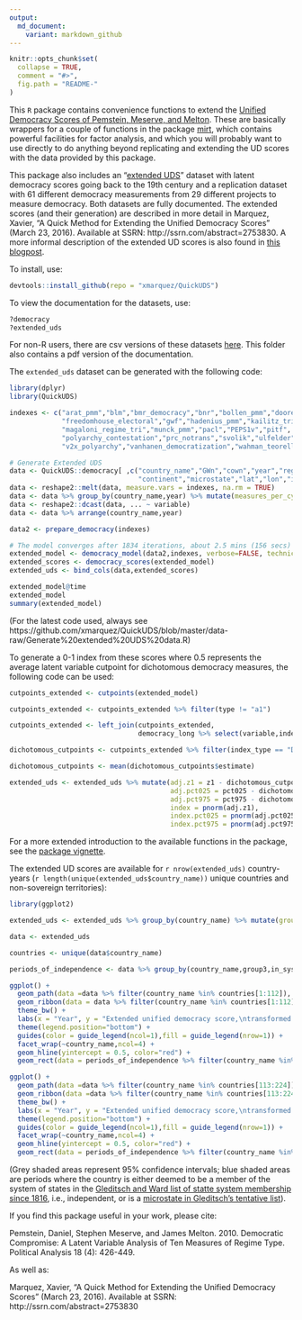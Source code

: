 ```yaml
---
output:
  md_document:
    variant: markdown_github
---
```


<!-- README.md is generated from README.Rmd. Please edit that file -->

```r
knitr::opts_chunk$set(
  collapse = TRUE,
  comment = "#>",
  fig.path = "README-"
)
```

This ```R``` package contains convenience functions to extend the [Unified Democracy Scores of Pemstein, Meserve, and Melton](http://www.unified-democracy-scores.org/). These are basically wrappers for a couple of functions in the package [mirt](https://cran.r-project.org/web/packages/mirt/mirt.pdf), which contains powerful facilities for factor analysis, and which you will probably want to use directly to do anything beyond replicating and extending the UD scores with the data provided by this package. 

This package also includes an "[extended UDS](https://github.com/xmarquez/QuickUDS/blob/master/csvs-and-pdfs/extended_uds.csv?raw=true)" dataset with latent democracy scores going back to the 19th century and a replication dataset with 61 different democracy measurements from 29 different projects to measure democracy. Both datasets are fully documented. The extended scores (and their generation) are described in more detail in Marquez, Xavier, "A Quick Method for Extending the Unified Democracy Scores" (March 23, 2016). Available at SSRN: http://ssrn.com/abstract=2753830. A more informal description of the extended UD scores is also found in [this blogpost](http://abandonedfootnotes.blogspot.co.nz/2016/03/artisanal-democracy-data-quick-and-easy.html).

To install, use:

```r
devtools::install_github(repo = "xmarquez/QuickUDS")

```

To view the documentation for the datasets, use:

```r
?democracy
?extended_uds
```

For non-R users, there are csv versions of these datasets [here](https://github.com/xmarquez/QuickUDS/tree/master/csvs-and-pdfs). This folder also contains a pdf version of the documentation.

The ```extended_uds``` dataset can be generated with the following code:

```r
library(dplyr)
library(QuickUDS)

indexes <- c("arat_pmm","blm","bmr_democracy","bnr","bollen_pmm","doorenspleet","eiu","freedomhouse",
             "freedomhouse_electoral","gwf","hadenius_pmm","kailitz_tri","lied","mainwaring",
             "magaloni_regime_tri","munck_pmm","pacl","PEPS1v","pitf", "polity2",
             "polyarchy_contestation","prc_notrans","svolik","ulfelder","utip_dichotomous_strict",
             "v2x_polyarchy","vanhanen_democratization","wahman_teorell_hadenius")

# Generate Extended UDS
data <- QuickUDS::democracy[ ,c("country_name","GWn","cown","year","region",
                                "continent","microstate","lat","lon","in_system",indexes)]
data <- reshape2::melt(data, measure.vars = indexes, na.rm = TRUE)
data <- data %>% group_by(country_name,year) %>% mutate(measures_per_cy = n()) %>% ungroup()
data <- reshape2::dcast(data, ... ~ variable)
data <- data %>% arrange(country_name,year)

data2 <- prepare_democracy(indexes)

# The model converges after 1834 iterations, about 2.5 mins (156 secs) in my not-special desktop machine
extended_model <- democracy_model(data2,indexes, verbose=FALSE, technical = list(NCYCLES = 2500))
extended_scores <- democracy_scores(extended_model)
extended_uds <- bind_cols(data,extended_scores)

extended_model@time
extended_model
summary(extended_model)


```

(For the latest code used, always see https://github.com/xmarquez/QuickUDS/blob/master/data-raw/Generate%20extended%20UDS%20data.R)

To generate a 0-1 index from these scores where 0.5 represents the average latent variable cutpoint for dichotomous democracy measures, the following code can be used:

```r
cutpoints_extended <- cutpoints(extended_model)

cutpoints_extended <- cutpoints_extended %>% filter(type != "a1")

cutpoints_extended <- left_join(cutpoints_extended,
                                democracy_long %>% select(variable,index_type) %>% distinct())

dichotomous_cutpoints <- cutpoints_extended %>% filter(index_type == "Dichotomous")

dichotomous_cutpoints <- mean(dichotomous_cutpoints$estimate)

extended_uds <- extended_uds %>% mutate(adj.z1 = z1 - dichotomous_cutpoints, 
                                        adj.pct025 = pct025 - dichotomous_cutpoints, 
                                        adj.pct975 = pct975 - dichotomous_cutpoints,
                                        index = pnorm(adj.z1),
                                        index.pct025 = pnorm(adj.pct025),
                                        index.pct975 = pnorm(adj.pct975))
```

For a more extended introduction to the available functions in the package, see the [package vignette](https://github.com/xmarquez/QuickUDS/tree/master/vignettes). 

The extended UD scores are available for ```r nrow(extended_uds)``` country-years (```r length(unique(extended_uds$country_name))``` unique countries and non-sovereign territories):

```r
library(ggplot2)

extended_uds <- extended_uds %>% group_by(country_name) %>% mutate(group = PoliticalDatasets::count_sequence_breaks(year), group2 = PoliticalDatasets::count_sequence_breaks(in_system,seq_step = 0), group3 = paste(group,group2))

data <- extended_uds

countries <- unique(data$country_name)

periods_of_independence <- data %>% group_by(country_name,group3,in_system) %>% summarise(start = min(year), end = max(year)) %>% filter(in_system)

ggplot() + 
  geom_path(data =data %>% filter(country_name %in% countries[1:112]), aes(x=year,y=index,ymin = index.pct025,ymax = index.pct975, group= group)) + 
  geom_ribbon(data = data %>% filter(country_name %in% countries[1:112]), aes(x=year,y=index,ymin = index.pct025,ymax = index.pct975, group= group), alpha=0.2) + 
  theme_bw() + 
  labs(x = "Year", y = "Extended unified democracy score,\ntransformed to 0-1 probability scale, per year",color="")  + 
  theme(legend.position="bottom") + 
  guides(color = guide_legend(ncol=1),fill = guide_legend(nrow=1)) + 
  facet_wrap(~country_name,ncol=4) +
  geom_hline(yintercept = 0.5, color="red") +
  geom_rect(data = periods_of_independence %>% filter(country_name %in% countries[1:112]), aes(xmin = start, xmax = end, ymin = 0, ymax = 1), alpha = 0.2, fill = "blue")

```

```r

ggplot() + 
  geom_path(data =data %>% filter(country_name %in% countries[113:224]), aes(x=year,y=index,ymin = index.pct025,ymax = index.pct975, group= group)) + 
  geom_ribbon(data =data %>% filter(country_name %in% countries[113:224]), aes(x=year,y=index,ymin = index.pct025,ymax = index.pct975, group= group), alpha=0.2) + 
  theme_bw() + 
  labs(x = "Year", y = "Extended unified democracy score,\ntransformed to 0-1 probability scale, per year",color="")  + 
  theme(legend.position="bottom") + 
  guides(color = guide_legend(ncol=1),fill = guide_legend(nrow=1)) + 
  facet_wrap(~country_name,ncol=4) +
  geom_hline(yintercept = 0.5, color="red") +
  geom_rect(data = periods_of_independence %>% filter(country_name %in% countries[113:224]), aes(xmin = start, xmax = end, ymin = 0, ymax = 1), alpha = 0.2, fill = "blue")

```

(Grey shaded areas represent 95% confidence intervals; blue shaded areas are periods where the country is either deemed to be a member of the system of states in the [Gleditsch and Ward list of statte system membership since 1816](http://privatewww.essex.ac.uk/~ksg/statelist.html), i.e., independent, or is a [microstate in Gleditsch's tentative list](http://privatewww.essex.ac.uk/~ksg/statelist.html)).

If you find this package useful in your work, please cite:

Pemstein, Daniel, Stephen Meserve, and James Melton. 2010. Democratic Compromise: A Latent Variable Analysis of Ten Measures of Regime Type. Political Analysis 18 (4): 426-449.

As well as:

Marquez, Xavier, "A Quick Method for Extending the Unified Democracy Scores" (March 23, 2016). Available at SSRN: http://ssrn.com/abstract=2753830


